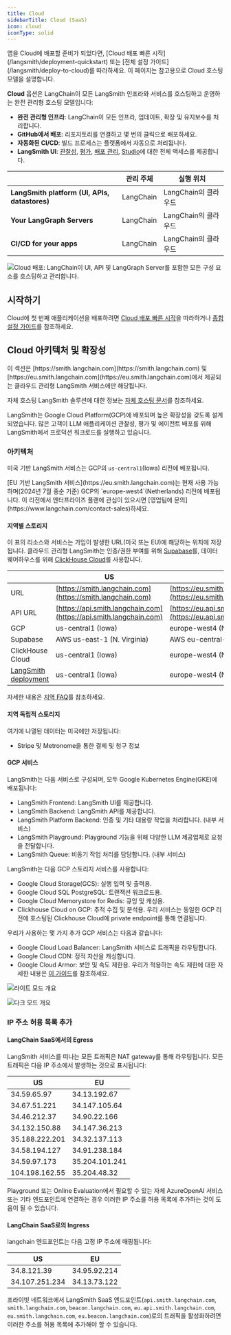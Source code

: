 ```yaml
---
title: Cloud
sidebarTitle: Cloud (SaaS)
icon: cloud
iconType: solid
---
```


<Callout icon="rocket" color="#4F46E5" iconType="regular">
앱을 Cloud에 배포할 준비가 되었다면, [Cloud 배포 빠른 시작](/langsmith/deployment-quickstart) 또는 [전체 설정 가이드](/langsmith/deploy-to-cloud)를 따라하세요. 이 페이지는 참고용으로 Cloud 호스팅 모델을 설명합니다.
</Callout>

**Cloud** 옵션은 LangChain이 모든 LangSmith 인프라와 서비스를 호스팅하고 운영하는 완전 관리형 호스팅 모델입니다:

- **완전 관리형 인프라**: LangChain이 모든 인프라, 업데이트, 확장 및 유지보수를 처리합니다.
- **GitHub에서 배포**: 리포지토리를 연결하고 몇 번의 클릭으로 배포하세요.
- **자동화된 CI/CD**: 빌드 프로세스는 플랫폼에서 자동으로 처리됩니다.
- **LangSmith UI**: [관찰성](/langsmith/observability), [평가](/langsmith/evaluation), [배포 관리](/langsmith/deployments), [Studio](/langsmith/studio)에 대한 전체 액세스를 제공합니다.

|                   | **관리 주체** | **실행 위치** |
|-------------------|-------------------|-------------------|
| **LangSmith platform (UI, APIs, datastores)** | LangChain | LangChain의 클라우드 |
| **Your LangGraph Servers** | LangChain | LangChain의 클라우드 |
| **CI/CD for your apps** | LangChain | LangChain의 클라우드 |

![Cloud 배포: LangChain이 UI, API 및 LangGraph Server를 포함한 모든 구성 요소를 호스팅하고 관리합니다.](/langsmith/images/langgraph-cloud-architecture.png)

## 시작하기

Cloud에 첫 번째 애플리케이션을 배포하려면 [Cloud 배포 빠른 시작](/langsmith/deployment-quickstart)을 따라하거나 [종합 설정 가이드](/langsmith/deploy-to-cloud)를 참조하세요.

## Cloud 아키텍처 및 확장성

<Note>
이 섹션은 [https://smith.langchain.com](https://smith.langchain.com) 및 [https://eu.smith.langchain.com](https://eu.smith.langchain.com)에서 제공되는 클라우드 관리형 LangSmith 서비스에만 해당됩니다.

자체 호스팅 LangSmith 솔루션에 대한 정보는 [자체 호스팅 문서](/langsmith/self-hosted)를 참조하세요.
</Note>

LangSmith는 Google Cloud Platform(GCP)에 배포되며 높은 확장성을 갖도록 설계되었습니다. 많은 고객이 LLM 애플리케이션 관찰성, 평가 및 에이전트 배포를 위해 LangSmith에서 프로덕션 워크로드를 실행하고 있습니다.

### 아키텍처

미국 기반 LangSmith 서비스는 GCP의 `us-central1`(Iowa) 리전에 배포됩니다.

<Note>
[EU 기반 LangSmith 서비스](https://eu.smith.langchain.com)는 현재 사용 가능하며(2024년 7월 중순 기준) GCP의 `europe-west4`(Netherlands) 리전에 배포됩니다. 이 리전에서 엔터프라이즈 플랜에 관심이 있으시면 [영업팀에 문의](https://www.langchain.com/contact-sales)하세요.
</Note>

#### 지역별 스토리지

이 표의 리소스와 서비스는 가입이 발생한 URL(미국 또는 EU)에 해당하는 위치에 저장됩니다. 클라우드 관리형 LangSmith는 인증/권한 부여를 위해 [Supabase](https://supabase.com)를, 데이터 웨어하우스를 위해 [ClickHouse Cloud](https://clickhouse.com/cloud)를 사용합니다.

|                                     | US                                                                 | EU                                                                       |
| ----------------------------------- | ------------------------------------------------------------------ | ------------------------------------------------------------------------ |
| URL                                 | [https://smith.langchain.com](https://smith.langchain.com)         | [https://eu.smith.langchain.com](https://eu.smith.langchain.com)         |
| API URL                             | [https://api.smith.langchain.com](https://api.smith.langchain.com) | [https://eu.api.smith.langchain.com](https://eu.api.smith.langchain.com) |
| GCP                                 | us-central1 (Iowa)                                                 | europe-west4 (Netherlands)                                               |
| Supabase                            | AWS us-east-1 (N. Virginia)                                        | AWS eu-central-1 (Germany)                                               |
| ClickHouse Cloud                    | us-central1 (Iowa)                                                 | europe-west4 (Netherlands)                                               |
| [LangSmith deployment](/langsmith/deployments) | us-central1 (Iowa)                                                 | europe-west4 (Netherlands)                                               |

자세한 내용은 [지역 FAQ](/langsmith/regions-faq)를 참조하세요.

#### 지역 독립적 스토리지

여기에 나열된 데이터는 미국에만 저장됩니다:

* Stripe 및 Metronome을 통한 결제 및 청구 정보

#### GCP 서비스

LangSmith는 다음 서비스로 구성되며, 모두 Google Kubernetes Engine(GKE)에 배포됩니다:

* LangSmith Frontend: LangSmith UI를 제공합니다.
* LangSmith Backend: LangSmith API를 제공합니다.
* LangSmith Platform Backend: 인증 및 기타 대용량 작업을 처리합니다. (내부 서비스)
* LangSmith Playground: Playground 기능을 위해 다양한 LLM 제공업체로 요청을 전달합니다.
* LangSmith Queue: 비동기 작업 처리를 담당합니다. (내부 서비스)

LangSmith는 다음 GCP 스토리지 서비스를 사용합니다:

* Google Cloud Storage(GCS): 실행 입력 및 출력용.
* Google Cloud SQL PostgreSQL: 트랜잭션 워크로드용.
* Google Cloud Memorystore for Redis: 큐잉 및 캐싱용.
* Clickhouse Cloud on GCP: 추적 수집 및 분석용. 우리 서비스는 동일한 GCP 리전에 호스팅된 Clickhouse Cloud에 private endpoint를 통해 연결됩니다.

우리가 사용하는 몇 가지 추가 GCP 서비스는 다음과 같습니다:

* Google Cloud Load Balancer: LangSmith 서비스로 트래픽을 라우팅합니다.
* Google Cloud CDN: 정적 자산을 캐싱합니다.
* Google Cloud Armor: 보안 및 속도 제한용. 우리가 적용하는 속도 제한에 대한 자세한 내용은 [이 가이드](/langsmith/administration-overview#rate-limits)를 참조하세요.

<div style={{ textAlign: 'center' }}>
<img
    className="block dark:hidden"
    src="/langsmith/images/cloud-arch-light.png"
    alt="라이트 모드 개요"
/>

<img
    className="hidden dark:block"
    src="/langsmith/images/cloud-arch-dark.png"
    alt="다크 모드 개요"
/>
</div>

### IP 주소 허용 목록 추가

#### LangChain SaaS에서의 Egress
LangSmith 서비스를 떠나는 모든 트래픽은 NAT gateway를 통해 라우팅됩니다. 모든 트래픽은 다음 IP 주소에서 발생하는 것으로 표시됩니다:

| US             | EU             |
| -------------- | -------------- |
| 34.59.65.97    | 34.13.192.67   |
| 34.67.51.221   | 34.147.105.64  |
| 34.46.212.37   | 34.90.22.166   |
| 34.132.150.88  | 34.147.36.213  |
| 35.188.222.201 | 34.32.137.113  |
| 34.58.194.127  | 34.91.238.184  |
| 34.59.97.173   | 35.204.101.241 |
| 104.198.162.55 | 35.204.48.32   |

Playground 또는 Online Evaluation에서 필요할 수 있는 자체 AzureOpenAI 서비스 또는 기타 엔드포인트에 연결하는 경우 이러한 IP 주소를 허용 목록에 추가하는 것이 도움이 될 수 있습니다.

#### LangChain SaaS로의 Ingress
langchain 엔드포인트는 다음 고정 IP 주소에 매핑됩니다:

| US             | EU             |
| -------------- | -------------- |
| 34.8.121.39    | 34.95.92.214   |
| 34.107.251.234 | 34.13.73.122   |

프라이빗 네트워크에서 LangSmith SaaS 엔드포인트(`api.smith.langchain.com`, `smith.langchain.com`, `beacon.langchain.com`, `eu.api.smith.langchain.com`, `eu.smith.langchain.com`, `eu.beacon.langchain.com`)로의 트래픽을 활성화하려면 이러한 주소를 허용 목록에 추가해야 할 수 있습니다.